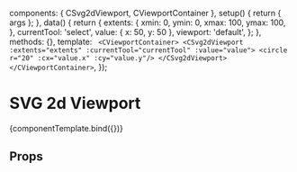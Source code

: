 
<Meta title="Components/High level/Svg2dViewport" component={CSvg2dViewport}/>

<!--- Component template -->

  components: { CSvg2dViewport, CViewportContainer },
  setup() {
    return { args };
  },
  data() {
    return {
      extents: {
        xmin: 0,
        ymin: 0,
        xmax: 100,
        ymax: 100,
      },
      currentTool: 'select',
      value: { x: 50, y: 50 },
      viewport: 'default',
    };
  },
  methods: {},
  template: `
    <CViewportContainer>
      <CSvg2dViewport :extents="extents" :currentTool="currentTool" :value="value">
        <circle r="20" :cx="value.x" :cy="value.y"/>
      </CSvg2dViewport>
    </CViewportContainer>`,
});

<!--- Component documentation -->

# SVG 2d Viewport

<Canvas withSource="open">
  <Story name="Overview" args={{}}>
    {componentTemplate.bind({})}
  </Story>
</Canvas>

## Props

<ArgsTable story="Overview"/>
